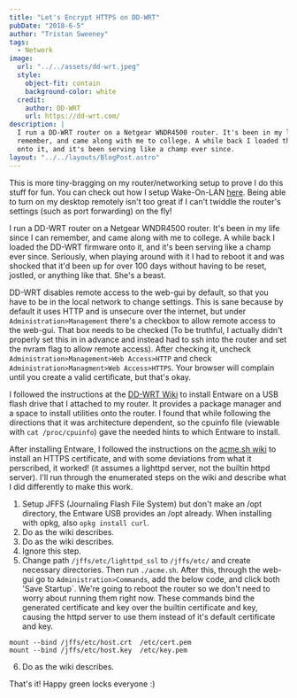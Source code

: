 ```yaml
---
title: "Let's Encrypt HTTPS on DD-WRT"
pubDate: "2018-6-5"
author: "Tristan Sweeney"
tags:
  - Network
image:
  url: "../../assets/dd-wrt.jpeg"
  style:
    object-fit: contain
    background-color: white
  credit:
    author: DD-WRT
    url: https://dd-wrt.com/
description: |
  I run a DD-WRT router on a Netgear WNDR4500 router. It's been in my life since I can
  remember, and came along with me to college. A while back I loaded the DD-WRT firmware
  onto it, and it's been serving like a champ ever since.
layout: "../../layouts/BlogPost.astro"
---
```


This is more tiny-bragging on my router/networking setup to prove I do this stuff for fun. You can check out how I setup Wake-On-LAN [here](/networking/2018/06/04/Wake-On-LAN.html). Being able to turn on my desktop remotely isn't too great if I can't twiddle the router's settings (such as port forwarding) on the fly!

I run a DD-WRT router on a Netgear WNDR4500 router. It's been in my life since I can remember, and came along with me to college. A while back I loaded the DD-WRT firmware onto it, and it's been serving like a champ ever since. Seriously, when playing around with it I had to reboot it and was shocked that it'd been up for over 100 days without having to be reset, jostled, or anything like that. She's a beast.

DD-WRT disables remote access to the web-gui by default, so that you have to be in the local network to change settings. This is sane because by default it uses HTTP and is unsecure over the internet, but under `Administration>Management` there's a checkbox to allow remote access to the web-gui. That box needs to be checked (To be truthful, I actually didn't properly set this in in advance and instead had to ssh into the router and set the nvram flag to allow remote access). After checking it, uncheck `Administration>Management>Web Access>HTTP` and check `Administration>Managment>Web Access>HTTPS`. Your browser will complain until you create a valid certificate, but that's okay.

I followed the instructions at the [DD-WRT Wiki](https://wiki.dd-wrt.com/wiki/index.php/Installing_Entware) to install Entware on a USB flash drive that I attached to my router. It provides a package manager and a space to install utilities onto the router. I found that while following the directions that it was architecture dependent, so the cpuinfo file (viewable with `cat /proc/cpuinfo`) gave the needed hints to which Entware to install.

After installing Entware, I followed the instructions on the [acme.sh wiki](https://github.com/Neilpang/acme.sh/wiki/How-to-run-on-DD-WRT-with-lighttpd) to install an HTTPS certificate, and with some deviations from what it perscribed, it worked! (it assumes a lighttpd server, not the builtin httpd server). I'll run through the enumerated steps on the wiki and describe what I did differently to make this work.

1. Setup JFFS (Journaling Flash File System) but don't make an /opt directory, the Entware USB provides an /opt already. When installing with opkg, also `opkg install curl`.
2. Do as the wiki describes.
3. Do as the wiki describes.
4. Ignore this step.
5. Change path `/jffs/etc/lighttpd_ssl` to `/jffs/etc/` and create necessary directories. Then run `./acme.sh`. After this, through the web-gui go to `Administration>Commands`, add the below code, and click both 'Save Startup`. We're going to reboot the router so we don't need to worry about running them right now. These commands bind the generated certificate and key over the builtin certificate and key, causing the httpd server to use them instead of it's default certificate and key.

```
mount --bind /jffs/etc/host.crt  /etc/cert.pem
mount --bind /jffs/etc/host.key  /etc/key.pem
```

6. Do as the wiki describes.

That's it! Happy green locks everyone :)
